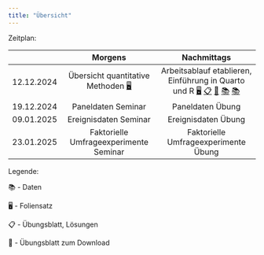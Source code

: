 ```yaml
---
title: "Übersicht"
---
```


Zeitplan:

|     |                Morgens         |          Nachmittags                     |
|:---:|:-----------------------------------:|:--------------------------------------:|
|  12.12.2024  |Übersicht quantitative Methoden  [🖥](/slides/1_seminar.html "Seminarfolien")         | Arbeitsablauf etablieren, Einführung in Quarto und R   [🖥](/slides/1_uebung.html "Übungsfolien")     [📋](/uebungen/1_uebungsblatt.html "1. Übungsblatt (Lösungen)")    [📝](downloads/1_uebungsblatt_studis.qmd "Übungsblatt zum Download")    [📚](downloads/soep_labels.csv "SOEP Labels Datensatz")      [📚](downloads/soep_uebung.csv "SOEP Datensatz")              |
|  19.12.2024  | Paneldaten Seminar         | Paneldaten Übung                          |
|  09.01.2025  | Ereignisdaten Seminar          | Ereignisdaten Übung |
|  23.01.2025  | Faktorielle Umfrageexperimente   Seminar            | Faktorielle Umfrageexperimente Übung                 |



Legende:

📚 - Daten

🖥 - Foliensatz

📋 - Übungsblatt, Lösungen

📝 - Übungsblatt zum Download


 <!-- [ 📝](/abgaben/1_abgabe.html "1. Abgabe")  -->
